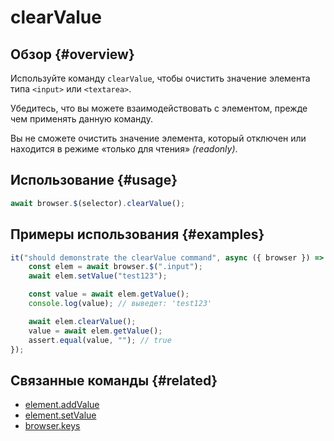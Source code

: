 
# clearValue

## Обзор {#overview}

Используйте команду `clearValue`, чтобы очистить значение элемента типа `<input>` или `<textarea>`.

<Admonition type="warning">
Убедитесь, что вы можете взаимодействовать с элементом, прежде чем применять данную команду.

Вы не сможете очистить значение элемента, который отключен или находится в режиме «только для чтения» _(readonly)_.

</Admonition>

## Использование {#usage}

```javascript
await browser.$(selector).clearValue();
```

## Примеры использования {#examples}

```javascript
it("should demonstrate the clearValue command", async ({ browser }) => {
    const elem = await browser.$(".input");
    await elem.setValue("test123");

    const value = await elem.getValue();
    console.log(value); // выведет: 'test123'

    await elem.clearValue();
    value = await elem.getValue();
    assert.equal(value, ""); // true
});
```

## Связанные команды {#related}

-   [element.addValue](./addValue)
-   [element.setValue](./setValue)
-   [browser.keys](../browser/keys)
